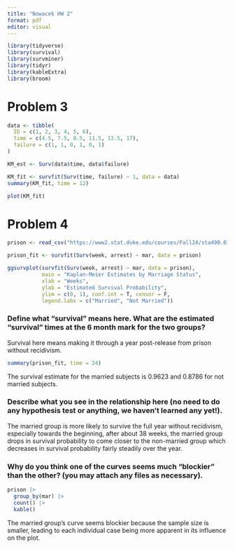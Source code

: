 ```yaml
---
title: "Nowacek HW 2"
format: pdf
editor: visual
---
```


```r
library(tidyverse)
library(survival)
library(survminer)
library(tidyr)
library(kableExtra)
library(broom)
```

# Problem 3

```r
data <- tibble(
  ID = c(1, 2, 3, 4, 5, 6),
  time = c(4.5, 7.5, 8.5, 11.5, 13.5, 17),
  failure = c(1, 1, 0, 1, 0, 1)
)
```

```r
KM_est <- Surv(data$time, data$failure)

KM_fit <- survfit(Surv(time, failure) ~ 1, data = data) 
summary(KM_fit, time = 12)
```

```r
plot(KM_fit)
```

# Problem 4

```r
prison <- read_csv("https://www2.stat.duke.edu/courses/Fall24/sta490.01/data/hw2.csv")
```

```r
prison_fit <- survfit(Surv(week, arrest) ~ mar, data = prison)

ggsurvplot(survfit(Surv(week, arrest) ~ mar, data = prison), 
           main = "Kaplan-Meier Estimates by Marriage Status", 
           xlab = "Weeks",
           ylab = "Estimated Survival Probability",
           ylim = c(0, 1), conf.int = T, censor = F, 
           legend.labs = c("Married", "Not Married"))
```

### Define what "survival" means here. What are the estimated "survival" times at the 6 month mark for the two groups?

Survival here means making it through a year post-release from prison without recidivism.

```r
summary(prison_fit, time = 24)
```
The survival estimate for the married subjects is 0.9623 and 0.8786 for not married subjects. 

### Describe what you see in the relationship here (no need to do any hypothesis test or anything, we haven't learned any yet!). 

The married group is more likely to survive the full year without recidivism, especially towards the beginning, after about 38 weeks, the married group drops in survival probability to come closer to the non-married group which decreases in survival probability fairly steadily over the year. 

### Why do you think one of the curves seems much "blockier" than the other? (you may attach any files as necessary).

```r
prison |>
  group_by(mar) |>
  count() |>
  kable()
```
The married group's curve seems blockier because the sample size is smaller, leading to each individual case being more apparent in its influence on the plot. 
